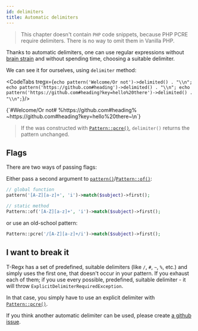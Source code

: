 ```yaml
---
id: delimiters
title: Automatic delimiters
---
```



> This chapter doesn't contain `PHP` code snippets, because PHP PCRE require delimiters. There is no way to omit them
> in Vanilla PHP.

Thanks to automatic delimiters, one can use regular expressions without [brain strain] and without spending time,
choosing a suitable delimiter.

<CodeTabs
    tregx="pattern('#[A-Z]/[a-z]+')->match($subject)->all();"
    php="preg_match_all('%#[A-Z]/[a-z]+%', $subject);"/>

<!--T-Regx:{mock($subject)}-->
<!--PHP:{mock($subject)}-->
We can see it for ourselves, using `delimiter` method:

<CodeTabs tregx={`echo pattern('Welcome/Or not')->delimited() . "\\n";
echo pattern('https://github.com#heading')->delimited() . "\\n";
echo pattern('https://github.com#heading?key=hello%20there')->delimited() . "\\n";`}/>

<Result text>
{`#Welcome/Or not#
%https://github.com#heading%
~https://github.com#heading?key=hello%20there~\n`}
</Result>

> If the was constructed with [`Pattern::pcre()`], `delimiter()` returns the pattern unchanged.

## Flags

There are two ways of passing flags:

Either pass a second argument to [`pattern()`]/[`Pattern::of()`]:

```php
// global function
pattern('[A-Z][a-z]+', 'i')->match($subject)->first();

// static method
Pattern::of('[A-Z][a-z]+', 'i')->match($subject)->first();
```

or use an old-school pattern:

```php
Pattern::pcre('/[A-Z][a-z]+/i')->match($subject)->first();
```

## I want to break it

T-Regx has a set of predefined, suitable delimiters (like `/`, `#`, `~`, `%`, etc.) and simply uses the first one, that
doesn't occur in your pattern. If you exhaust each of them; if you use every possible, predefined,
suitable delimiter - it will throw `ExplicitDelimiterRequiredException`.

In that case, you simply have to use an explicit delimiter with [`Pattern::pcre()`].

If you think another automatic delimiter can be used, please create [a github issue].

[brain strain]: overview.md#brain-strain
[`pattern()`]: introduction.md#entry-points
[`Pattern::of()`]: introduction.md#entry-points
[`Pattern::pcre()`]: introduction.md#entry-points
[a github issue]: https://github.com/T-Regx/T-Regx/issues/new/choose
